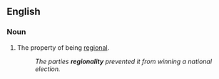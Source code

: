 ==English==

===Noun===
{{en-noun|pl=regionalities}}

# The property of being [[regional]].
#:''The parties '''regionality''' prevented it from winning a national election.''